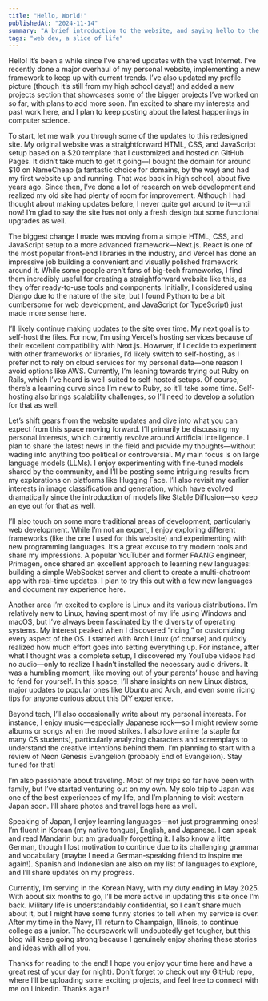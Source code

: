 ```yaml
---
title: "Hello, World!"
publishedAt: "2024-11-14"
summary: "A brief introduction to the website, and saying hello to the world!"
tags: "web dev, a slice of life"
---
```


Hello! It’s been a while since I’ve shared updates with the vast Internet. I’ve recently done a major overhaul of my personal website, implementing a new framework to keep up with current trends. I’ve also updated my profile picture (though it’s still from my high school days!) and added a new projects section that showcases some of the bigger projects I’ve worked on so far, with plans to add more soon. I’m excited to share my interests and past work here, and I plan to keep posting about the latest happenings in computer science.

To start, let me walk you through some of the updates to this redesigned site. My original website was a straightforward HTML, CSS, and JavaScript setup based on a \$20 template that I customized and hosted on GitHub Pages. It didn’t take much to get it going—I bought the domain for around \$10 on NameCheap (a fantastic choice for domains, by the way) and had my first website up and running. That was back in high school, about five years ago. Since then, I’ve done a lot of research on web development and realized my old site had plenty of room for improvement. Although I had thought about making updates before, I never quite got around to it—until now! I’m glad to say the site has not only a fresh design but some functional upgrades as well.

The biggest change I made was moving from a simple HTML, CSS, and JavaScript setup to a more advanced framework—Next.js. React is one of the most popular front-end libraries in the industry, and Vercel has done an impressive job building a convenient and visually polished framework around it. While some people aren’t fans of big-tech frameworks, I find them incredibly useful for creating a straightforward website like this, as they offer ready-to-use tools and components. Initially, I considered using Django due to the nature of the site, but I found Python to be a bit cumbersome for web development, and JavaScript (or TypeScript) just made more sense here.

I’ll likely continue making updates to the site over time. My next goal is to self-host the files. For now, I’m using Vercel’s hosting services because of their excellent compatibility with Next.js. However, if I decide to experiment with other frameworks or libraries, I’d likely switch to self-hosting, as I prefer not to rely on cloud services for my personal data—one reason I avoid options like AWS. Currently, I’m leaning towards trying out Ruby on Rails, which I’ve heard is well-suited to self-hosted setups. Of course, there’s a learning curve since I’m new to Ruby, so it’ll take some time. Self-hosting also brings scalability challenges, so I’ll need to develop a solution for that as well.

Let’s shift gears from the website updates and dive into what you can expect from this space moving forward. I’ll primarily be discussing my personal interests, which currently revolve around Artificial Intelligence. I plan to share the latest news in the field and provide my thoughts—without wading into anything too political or controversial. My main focus is on large language models (LLMs). I enjoy experimenting with fine-tuned models shared by the community, and I’ll be posting some intriguing results from my explorations on platforms like Hugging Face. I’ll also revisit my earlier interests in image classification and generation, which have evolved dramatically since the introduction of models like Stable Diffusion—so keep an eye out for that as well.

I’ll also touch on some more traditional areas of development, particularly web development. While I’m not an expert, I enjoy exploring different frameworks (like the one I used for this website) and experimenting with new programming languages. It’s a great excuse to try modern tools and share my impressions. A popular YouTuber and former FAANG engineer, Primagen, once shared an excellent approach to learning new languages: building a simple WebSocket server and client to create a multi-chatroom app with real-time updates. I plan to try this out with a few new languages and document my experience here.

Another area I’m excited to explore is Linux and its various distributions. I’m relatively new to Linux, having spent most of my life using Windows and macOS, but I’ve always been fascinated by the diversity of operating systems. My interest peaked when I discovered “ricing,” or customizing every aspect of the OS. I started with Arch Linux (of course) and quickly realized how much effort goes into setting everything up. For instance, after what I thought was a complete setup, I discovered my YouTube videos had no audio—only to realize I hadn’t installed the necessary audio drivers. It was a humbling moment, like moving out of your parents’ house and having to fend for yourself. In this space, I’ll share insights on new Linux distros, major updates to popular ones like Ubuntu and Arch, and even some ricing tips for anyone curious about this DIY experience.

Beyond tech, I’ll also occasionally write about my personal interests. For instance, I enjoy music—especially Japanese rock—so I might review some albums or songs when the mood strikes. I also love anime (a staple for many CS students), particularly analyzing characters and screenplays to understand the creative intentions behind them. I’m planning to start with a review of Neon Genesis Evangelion (probably End of Evangelion). Stay tuned for that!

I’m also passionate about traveling. Most of my trips so far have been with family, but I’ve started venturing out on my own. My solo trip to Japan was one of the best experiences of my life, and I’m planning to visit western Japan soon. I’ll share photos and travel logs here as well.

Speaking of Japan, I enjoy learning languages—not just programming ones! I’m fluent in Korean (my native tongue), English, and Japanese. I can speak and read Mandarin but am gradually forgetting it. I also know a little German, though I lost motivation to continue due to its challenging grammar and vocabulary (maybe I need a German-speaking friend to inspire me again!). Spanish and Indonesian are also on my list of languages to explore, and I’ll share updates on my progress.

Currently, I’m serving in the Korean Navy, with my duty ending in May 2025. With about six months to go, I’ll be more active in updating this site once I’m back. Military life is understandably confidential, so I can’t share much about it, but I might have some funny stories to tell when my service is over. After my time in the Navy, I’ll return to Champaign, Illinois, to continue college as a junior. The coursework will undoubtedly get tougher, but this blog will keep going strong because I genuinely enjoy sharing these stories and ideas with all of you.

Thanks for reading to the end! I hope you enjoy your time here and have a great rest of your day (or night). Don’t forget to check out my GitHub repo, where I’ll be uploading some exciting projects, and feel free to connect with me on LinkedIn. Thanks again!

